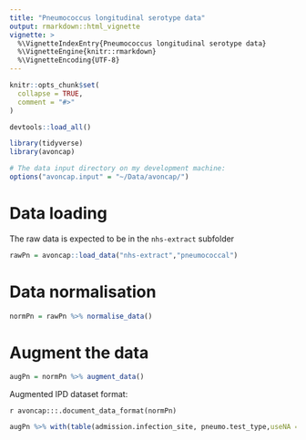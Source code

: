```yaml
---
title: "Pneumococcus longitudinal serotype data"
output: rmarkdown::html_vignette
vignette: >
  %\VignetteIndexEntry{Pneumococcus longitudinal serotype data}
  %\VignetteEngine{knitr::rmarkdown}
  %\VignetteEncoding{UTF-8}
---
```


```r
knitr::opts_chunk$set(
  collapse = TRUE,
  comment = "#>"
)

devtools::load_all()

library(tidyverse)
library(avoncap)

```


```r

# The data input directory on my development machine:
options("avoncap.input" = "~/Data/avoncap/")

```

# Data loading

The raw data is expected to be in the `nhs-extract` subfolder

```r
rawPn = avoncap::load_data("nhs-extract","pneumococcal")
```

# Data normalisation


```r

normPn = rawPn %>% normalise_data()


```

# Augment the data

```r
augPn = normPn %>% augment_data()
```


Augmented IPD dataset format:

`r avoncap:::.document_data_format(normPn)`


```r
augPn %>% with(table(admission.infection_site, pneumo.test_type,useNA = "always"))
```
